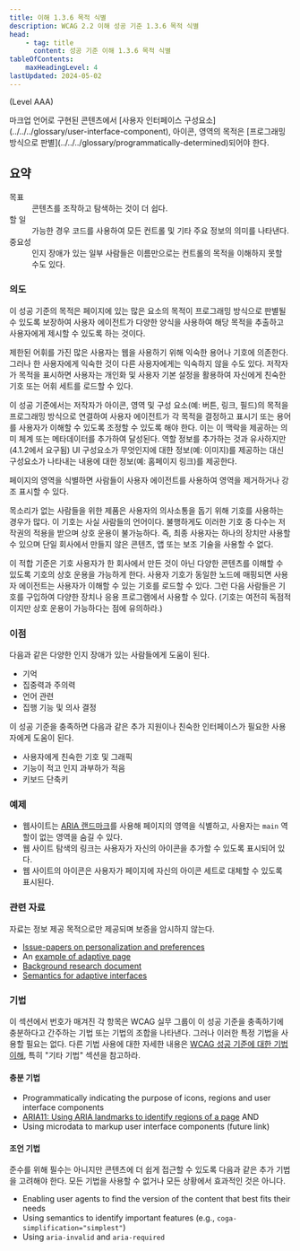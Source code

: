 ```yaml
---
title: 이해 1.3.6 목적 식별
description: WCAG 2.2 이해 성공 기준 1.3.6 목적 식별
head:
    - tag: title
      content: 성공 기준 이해 1.3.6 목적 식별
tableOfContents:
    maxHeadingLevel: 4
lastUpdated: 2024-05-02
---
```



(Level AAA)

<Card title="성공 기준(SC)">
마크업 언어로 구현된 콘텐츠에서 [사용자 인터페이스 구성요소](../../../glossary/user-interface-component), 아이콘, 영역의 목적은 [프로그래밍 방식으로 판별](../../../glossary/programmatically-determined)되어야 한다.
</Card>

## 요약

<dl>
<dt>목표</dt>
<dd>콘텐츠를 조작하고 탐색하는 것이 더 쉽다.</dd>
<dt>할 일</dt>
<dd>가능한 경우 코드를 사용하여 모든 컨트롤 및 기타 주요 정보의 의미를 나타낸다.</dd>
<dt>중요성</dt>
<dd>인지 장애가 있는 일부 사람들은 이름만으로는 컨트롤의 목적을 이해하지 못할 수도 있다.</dd>
</dl>

### 의도

이 성공 기준의 목적은 페이지에 있는 많은 요소의 목적이 프로그래밍 방식으로 판별될 수 있도록 보장하여 사용자 에이전트가 다양한 양식을 사용하여 해당 목적을 추출하고 사용자에게 제시할 수 있도록 하는 것이다.

제한된 어휘를 가진 많은 사용자는 웹을 사용하기 위해 익숙한 용어나 기호에 의존한다. 그러나 한 사용자에게 익숙한 것이 다른 사용자에게는 익숙하지 않을 수도 있다. 저작자가 목적을 표시하면 사용자는 개인화 및 사용자 기본 설정을 활용하여 자신에게 친숙한 기호 또는 어휘 세트를 로드할 수 있다.

이 성공 기준에서는 저작자가 아이콘, 영역 및 구성 요소(예: 버튼, 링크, 필드)의 목적을 프로그래밍 방식으로 연결하여 사용자 에이전트가 각 목적을 결정하고 표시기 또는 용어를 사용자가 이해할 수 있도록 조정할 수 있도록 해야 한다. 이는 이 맥락을 제공하는 의미 체계 또는 메타데이터를 추가하여 달성된다. 역할 정보를 추가하는 것과 유사하지만(4.1.2에서 요구됨) UI 구성요소가 무엇인지에 대한 정보(예: 이미지)를 제공하는 대신 구성요소가 나타내는 내용에 대한 정보(예: 홈페이지 링크)를 제공한다.

페이지의 영역을 식별하면 사람들이 사용자 에이전트를 사용하여 영역을 제거하거나 강조 표시할 수 있다.

목소리가 없는 사람들을 위한 제품은 사용자의 의사소통을 돕기 위해 기호를 사용하는 경우가 많다. 이 기호는 사실 사람들의 언어이다. 불행하게도 이러한 기호 중 다수는 저작권의 적용을 받으며 상호 운용이 불가능하다. 즉, 최종 사용자는 하나의 장치만 사용할 수 있으며 단일 회사에서 만들지 않은 콘텐츠, 앱 또는 보조 기술을 사용할 수 없다.

이 적합 기준은 기호 사용자가 한 회사에서 만든 것이 아닌 다양한 콘텐츠를 이해할 수 있도록 기호의 상호 운용을 가능하게 한다. 사용자 기호가 동일한 노드에 매핑되면 사용자 에이전트는 사용자가 이해할 수 있는 기호를 로드할 수 있다. 그런 다음 사람들은 기호를 구입하여 다양한 장치나 응용 프로그램에서 사용할 수 있다. (기호는 여전히 독점적이지만 상호 운용이 가능하다는 점에 유의하라.)

### 이점

다음과 같은 다양한 인지 장애가 있는 사람들에게 도움이 된다.

*   기억
*   집중력과 주의력
*   언어 관련
*   집행 기능 및 의사 결정

이 성공 기준을 충족하면 다음과 같은 추가 지원이나 친숙한 인터페이스가 필요한 사용자에게 도움이 된다.

*   사용자에게 친숙한 기호 및 그래픽
*   기능이 적고 인지 과부하가 적음
*   키보드 단축키

### 예제

*   웹사이트는 [ARIA 랜드마크](https://www.w3.org/WAI/ARIA/apg/practices/landmark-regions/)를 사용해 페이지의 영역을 식별하고, 사용자는 `main` 역할이 없는 영역을 숨길 수 있다.
*   웹 사이트 탐색의 링크는 사용자가 자신의 아이콘을 추가할 수 있도록 표시되어 있다.
*   웹 사이트의 아이콘은 사용자가 페이지에 자신의 아이콘 세트로 대체할 수 있도록 표시된다.

### 관련 자료

자료는 정보 제공 목적으로만 제공되며 보증을 암시하지 않는다.

*   [Issue-papers on personalization and preferences](https://rawgit.com/w3c/coga/master/issue-papers/personalization-preferences.html)
*   An [example of adaptive page](https://github.com/ayelet-seeman/coga.personalisation/tree/ExampleWebPage/)
*   [Background research document](https://w3c.github.io/wcag/coga/user-research.html)
*   [Semantics for adaptive interfaces](https://w3c.github.io/personalization-semantics/)

### 기법

이 섹션에서 번호가 매겨진 각 항목은 WCAG 실무 그룹이 이 성공 기준을 충족하기에 충분하다고 간주하는 기법 또는 기법의 조합을 나타낸다. 그러나 이러한 특정 기법을 사용할 필요는 없다. 다른 기법 사용에 대한 자세한 내용은 [WCAG 성공 기준에 대한 기법 이해](../understanding-techniques), 특히 "기타 기법" 섹션을 참고하라.

#### 충분 기법

*   Programmatically indicating the purpose of icons, regions and user interface components
*   [ARIA11: Using ARIA landmarks to identify regions of a page](https://www.w3.org/WAI/WCAG22/Techniques/aria/ARIA11) AND
*   Using microdata to markup user interface components (future link)

#### 조언 기법

준수를 위해 필수는 아니지만 콘텐츠에 더 쉽게 접근할 수 있도록 다음과 같은 추가 기법을 고려해야 한다. 모든 기법을 사용할 수 없거나 모든 상황에서 효과적인 것은 아니다.

*   Enabling user agents to find the version of the content that best fits their needs
*   Using semantics to identify important features (e.g., `coga-simplification="simplest"`)
*   Using `aria-invalid` and `aria-required`

